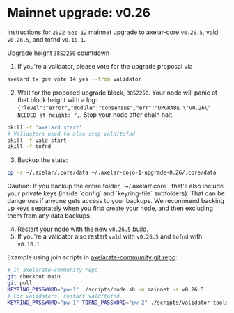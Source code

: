 # Mainnet upgrade: v0.26


Instructions for `2022-Sep-12` mainnet upgrade to axelar-core `v0.26.5`, vald `v0.26.5`, and tofnd `v0.10.1`.

Upgrade height `3852250` [countdown](https://www.mintscan.io/axelar/blocks/3852250)

1. If you're a validator, please vote for the upgrade proposal via

```bash
axelard tx gov vote 14 yes --from validator
```

2. Wait for the proposed upgrade block, `3852250`. Your node will panic at that block height with a log: `{"level":"error","module":"consensus","err":"UPGRADE \"v0.26\" NEEDED at height: ",`. Stop your node after chain halt.

```bash
pkill -f 'axelard start'
# Validators need to also stop vald/tofnd
pkill -f vald-start
pkill -f tofnd
```

3. Backup the state:

```bash
cp -r ~/.axelar/.core/data ~/.axelar-dojo-1-upgrade-0.26/.core/data
```

<Callout type="warning" emoji="⚠️">
  Caution: If you backup the entire folder, `~/.axelar/.core`, that'll also include your private keys (inside `config` and `keyring-file` subfolders). That can be dangerous if anyone gets access to your backups. We recommend backing up keys separately when you first create your node, and then excluding them from any data backups.
</Callout>

4. Restart your node with the new `v0.26.5` build.
5. If you're a validator also restart `vald` with `v0.26.5` and `tofnd` with `v0.10.1`.

Example using join scripts in [axelarate-community git repo](https://github.com/axelarnetwork/axelarate-community):

```bash
# in axelarate-community repo
git checkout main
git pull
KEYRING_PASSWORD="pw-1" ./scripts/node.sh -n mainnet -a v0.26.5
# For validators, restart vald/tofnd
KEYRING_PASSWORD="pw-1" TOFND_PASSWORD="pw-2" ./scripts/validator-tools-host.sh -a v0.26.5 -q v0.10.1 -n mainnet
```
